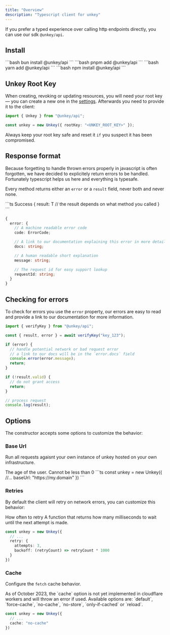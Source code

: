 ```yaml
---
title: "Overview"
description: "Typescript client for unkey"
---
```


If you prefer a typed experience over calling http endpoints directly, you can use our sdk `@unkey/api`.

## Install

<Tabs>
<Tab title="bun">
  ```bash
   bun install @unkey/api 
  ```
  </Tab>
  <Tab title="pnpm">
  ```bash
   pnpm add @unkey/api 
  ```
  </Tab>
  <Tab title="yarn">
  ```bash
   yarn add @unkey/api 
  ```
  </Tab>
  <Tab title="npm">
  ```bash
   npm install @unkey/api 
  ```
  </Tab>
</Tabs>

## Unkey Root Key

When creating, revoking or updating resources, you will need your root key — you can create a new one in the [settings](https://unkey.dev/app/settings/root-keys).
Afterwards you need to provide it to the client:

```ts
import { Unkey } from "@unkey/api";

const unkey = new Unkey({ rootKey: "<UNKEY_ROOT_KEY>" });
```

Always keep your root key safe and reset it `if` you suspect it has been compromised.

## Response format

Because forgetting to handle thrown errors properly in javascript is often forgotten, we have decided to explicitely return errors to be handled. Fortunately typescript helps us here and everything is typesafe.

Every method returns either an `error` or a `result` field, never both and never none.

<CodeGroup>
```ts Success
{
  result: T // the result depends on what method you called
}
```

```ts Error
{
  error: {
    // A machine readable error code
    code: ErrorCode;

    // A link to our documentation explaining this error in more detail
    docs: string;

    // A human readable short explanation
    message: string;

    // The request id for easy support lookup
    requestId: string;
  }
}
```

</CodeGroup>

## Checking for errors

To check for errors you use the `error` property, our errors are easy to read and provide a link to our documentation for more information.

```ts
import { verifyKey } from "@unkey/api";

const { result, error } = await verifyKey("key_123");

if (error) {
  // handle potential network or bad request error
  // a link to our docs will be in the `error.docs` field
  console.error(error.message);
  return;
}

if (!result.valid) {
  // do not grant access
  return;
}

// process request
console.log(result);
```


## Options 

The constructor accepts some options to customize the behavior:


### Base Url

Run all requests agaisnt your own instance of unkey hosted on your own infrastructure.

<ParamField body="baseUrl" type="string" default="https://api.unkey.dev">
  The age of the user. Cannot be less than 0
</ParamField>
```ts
const unkey = new Unkey({
  //...
  baseUrl: "https://my.domain"
})
```

### Retries

By default the client will retry on network errors, you can customize this behavior:


<ParamField body="retry">
  <Expandable defaultOpen>
    <ParamField body="attempts" type="integer">
      How often to retry
    </ParamField> 
    <ParamField body="backoff" type="(retryCount: number) => number">
      A function that returns how many milliseconds to wait until the next attempt is made.
    </ParamField> 
  </Expandable>
</ParamField>

```ts
const unkey = new Unkey({
  // ...
  retry: {
    attempts: 3,
    backoff: (retryCount) => retryCount * 1000
  }
})
```

### Cache

Configure the `fetch` cache behavior.

<Warning>
As of October 2023, the `cache` option is not yet implemented in cloudflare workers and will throw an error if used.
</Warning>

<ParamField body="cache" type="string">
  Available options are: `default`, `force-cache`, `no-cache`, `no-store`, `only-if-cached` or `reload`.
 </ParamField>

```ts
const unkey = new Unkey({
  // ...
  cache: "no-cache"
})
```



